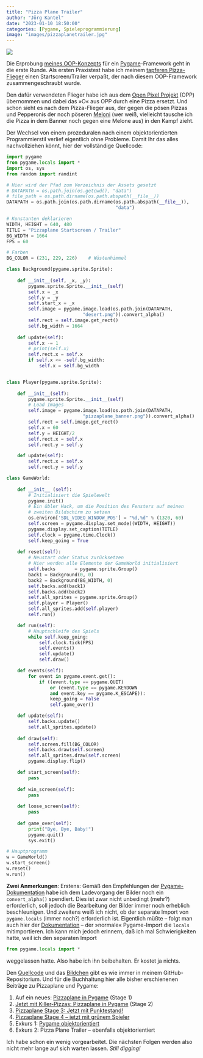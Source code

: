 ```yaml
---
title: "Pizza Plane Trailer"
author: "Jörg Kantel"
date: "2023-01-10 18:50:00"
categories: [Pygame, Spieleprogrammierung]
image: "images/pizzaplanetrailer.jpg"
---
```


[![](images/pizzaplanetrailer-b.jpg)](https://www.flickr.com/photos/schockwellenreiter/52619367586/)

Die Erprobung [meines OOP-Konzepts](https://kantel.github.io/posts/2023010701_pygame_oop/) für ein [Pygame](http://cognitiones.kantel-chaos-team.de/multimedia/spieleprogrammierung/pygame.html)-Framework geht in die erste Runde. Als ersten Praxistest habe ich meinem [tapferen Pizza-Flieger](https://kantel.github.io/posts/2023010102_pizzaplane4/) einen Startscreen/Trailer verpaßt, der nach diesem OOP-Framework zusammengeschraubt wurde.

Den dafür verwendeten Flieger habe ich aus dem [Open Pixel Projekt](https://www.openpixelproject.com/) (OPP) übernommen und dabei das »O« aus OPP durch eine Pizza ersetzt. Und schon sieht es nach dem Pizza-Flieger aus, der gegen die pösen Pizzas und Pepperonis der noch pöseren [Meloni](https://de.wikipedia.org/wiki/Giorgia_Meloni) (wer weiß, vielleicht tausche ich die Pizza in dem Banner noch gegen eine Melone aus) in den Kampf zieht.

Der Wechsel von einem prozeduralen nach einem objektorientierten Programmierstil verlief eigentlich ohne Probleme. Damit Ihr das alles nachvollziehen könnt, hier der vollständige Quellcode:

~~~python
import pygame
from pygame.locals import *
import os, sys
from random import randint

# Hier wird der Pfad zum Verzeichnis der Assets gesetzt
# DATAPATH = os.path.join(os.getcwd(), "data")
# file_path = os.path.dirname(os.path.abspath(__file__))
DATAPATH = os.path.join(os.path.dirname(os.path.abspath(__file__)),
                                        "data")

# Konstanten deklarieren
WIDTH, HEIGHT = 640, 480
TITLE = "Pizzaplane Startscreen / Trailer"
BG_WIDTH = 1664
FPS = 60

# Farben
BG_COLOR = (231, 229, 226)    # Wüstenhimmel

class Background(pygame.sprite.Sprite):
    
    def __init__(self, _x, _y):
        pygame.sprite.Sprite.__init__(self)
        self.x = _x
        self.y = _y
        self.start_x = _x
        self.image = pygame.image.load(os.path.join(DATAPATH,
                            "desert.png")).convert_alpha()
        self.rect = self.image.get_rect()
        self.bg_width = 1664
        
    def update(self):
        self.x -= 1
        # print(self.x)
        self.rect.x = self.x
        if self.x <= -self.bg_width:
            self.x = self.bg_width


class Player(pygame.sprite.Sprite):
    
    def __init__(self):
        pygame.sprite.Sprite.__init__(self)
        # Load Images
        self.image = pygame.image.load(os.path.join(DATAPATH,
                            "pizzaplane_banner.png")).convert_alpha()
        self.rect = self.image.get_rect()
        self.x = 60
        self.y = HEIGHT/2
        self.rect.x = self.x
        self.rect.y = self.y

    def update(self):
        self.rect.x = self.x
        self.rect.y = self.y

class GameWorld:
    
    def __init__ (self):
        # Initialisiert die Spielewelt
        pygame.init()
        # Ein übler Hack, um die Position des Fensters auf meinen
        # zweiten Bildschirm zu setzen
        os.environ['SDL_VIDEO_WINDOW_POS'] = "%d,%d" % (1320, 60)
        self.screen = pygame.display.set_mode((WIDTH, HEIGHT))
        pygame.display.set_caption(TITLE)
        self.clock = pygame.time.Clock()
        self.keep_going = True
        
    def reset(self):
        # Neustart oder Status zurücksetzen
        # Hier werden alle Elemente der GameWorld initialisiert
        self.backs       = pygame.sprite.Group()
        back1 = Background(0, 0)
        back2 = Background(BG_WIDTH, 0)
        self.backs.add(back1)
        self.backs.add(back2)
        self.all_sprites = pygame.sprite.Group()
        self.player = Player()
        self.all_sprites.add(self.player)
        self.run()

    def run(self):
        # Hauptschleife des Spiels
        while self.keep_going:
            self.clock.tick(FPS)
            self.events()
            self.update()
            self.draw()

    def events(self):
        for event in pygame.event.get():
            if ((event.type == pygame.QUIT)
                or (event.type == pygame.KEYDOWN
                and event.key == pygame.K_ESCAPE)):
                keep_going = False
                self.game_over()

    def update(self):
        self.backs.update()
        self.all_sprites.update()
    
    def draw(self):
        self.screen.fill(BG_COLOR)
        self.backs.draw(self.screen)
        self.all_sprites.draw(self.screen)
        pygame.display.flip()

    def start_screen(self):
        pass
    
    def win_screen(self):
        pass
    
    def loose_screen(self):
        pass
    
    def game_over(self):
        print("Bye, Bye, Baby!")
        pygame.quit()
        sys.exit()

# Hauptprogramm
w = GameWorld()
w.start_screen()
w.reset()
w.run()
~~~

**Zwei Anmerkungen**: Erstens: Gemäß den Empfehlungen der [Pygame-Dokumentation](https://www.pygame.org/docs/ref/surface.html?highlight=convert_alpha#pygame.Surface.convert_alpha) habe ich dem Ladevorgang der Bilder noch ein `convert_alpha()` spendiert. Dies ist zwar nicht unbedingt (mehr?) erforderlich, soll jedoch die Bearbeitung der Bilder immer noch erheblich beschleunigen. Und zweitens weiß ich nicht, ob der separate Import von `pygame.locals` (immer noch?) erforderlich ist. Eigentlich müßte -- folgt man auch hier der [Dokumentation](https://www.pygame.org/docs/ref/locals.html) -- der »normale« Pygame-Import die `locals` mitimportieren. Ich kann mich jedoch erinnern, daß ich mal Schwierigkeiten hatte, weil ich den separaten Import

~~~python
from pygame.locals import *
~~~

weggelassen hatte. Also habe ich ihn beibehalten. Er kostet ja nichts.

Den [Quellcode](https://github.com/kantel/pygameprojects/blob/master/pizzaplane/pizzaplanestartscreen.py) und das [Bildchen](https://github.com/kantel/pygameprojects/tree/master/pizzaplane/data) gibt es wie immer in meinem GitHub-Repositorium. Und für die Buchhaltung hier alle bisher erschienenen Beiträge zu Pizzaplane und Pygame:

1. Auf ein neues: [Pizzaplane in Pygame](https://kantel.github.io/posts/20221222501_pizzaplane1_pygame/) (Stage 1)
2. [Jetzt mit Killer-Pizzas: Pizzaplane in Pygame](https://kantel.github.io/posts/20221222601_pizzaplane2_pygame/) (Stage 2)
3. [Pizzaplane Stage 3: Jetzt mit Punktestand!](https://kantel.github.io/posts/2022123101_pizzaplane3/)
4. [Pizzaplane Stage 4 – jetzt mit grünem Spieler](https://kantel.github.io/posts/2023010102_pizzaplane4/)
5. Exkurs 1: [Pygame objektorientiert](https://kantel.github.io/posts/2023010701_pygame_oop/)
5. Exkurs 2: Pizza Plane Trailer -- ebenfalls objektorientiert

Ich habe schon ein wenig vorgearbeitet. Die nächsten Folgen werden also nicht mehr lange auf sich warten lassen. *Still digging!*